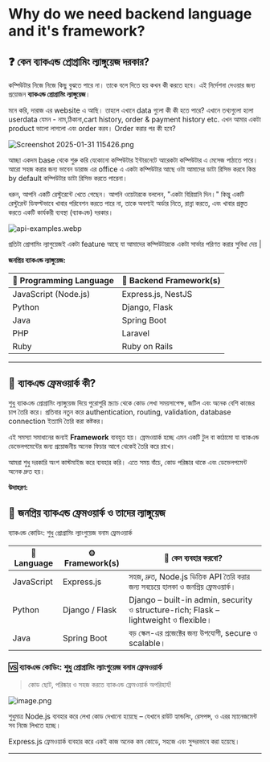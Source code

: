 # Why do we need backend language and it's framework?


## ❓ কেন ব্যাকএন্ড প্রোগ্রামিং ল্যাঙ্গুয়েজ দরকার?

কম্পিউটার নিজে নিজে কিছু বুঝতে পারে না। তাকে বলে দিতে হয় কখন কী করতে হবে। এই নির্দেশনা দেওয়ার জন্য প্রয়োজন **ব্যাকএন্ড প্রোগ্রামিং ল্যাঙ্গুয়েজ**। 

মনে করি, দারাজ এর website এ আছি। তাহলে এখানে data গুলো কী কী হতে পারে? এখানে তথ্যগুলো হলো userdata যেমন - নাম,ঠিকানা,cart history, order & payment history etc. এখন আমার একটা product ভালো লাগলো এবং order  করব। Order করার পর কী হবে?

![Screenshot 2025-01-31 115426.png](../c96ffa53-8685-4119-9ba2-7a30a56087bd.png)

আচ্ছা একদম base থেকে  শুরু করি যেকোনো কম্পিউটার ইন্টারনেটে আরেকটা  কম্পিউটার এ মেসেজ পাঠাতে পারে।আরো সহজ করার জন্য ভাবেন ডারাজ এর office এ একটা কম্পিউটার আছে ওটা আমাদের ডাটা রিসিভ করবে কিন্ত by default কম্পিউটার ডাটা রিসিভ করতে পারেনা। 

ধরুন, আপনি একটি রেস্টুরেন্টে খেতে গেছেন। আপনি ওয়েটারকে বললেন, "একটা বিরিয়ানি দিন।" কিন্তু একটি রেস্টুরেন্ট ডিফল্টভাবে খাবার পরিবেশন করতে পারে না, তাকে অবশ্যই অর্ডার নিতে, রান্না করতে, এবং খাবার প্রস্তুত করতে একটি কার্যকরী ব্যবস্থা (ব্যাকএন্ড) দরকার। 

![api-examples.webp](../api-examples%201.webp)

প্রতিটা প্রোগামিং ল্যাগুয়েজই একটা feature আছে যা আমাদের কম্পিউটারকে একটা সার্ভার পরিণত করার সুবিধা দেয় | 

**জনপ্রিয় ব্যাকএন্ড ল্যাঙ্গুয়েজ:**

| 🧠 Programming Language | 🚀 Backend Framework(s) |
| --- | --- |
| JavaScript (Node.js) | Express.js, NestJS |
| Python | Django, Flask |
| Java | Spring Boot |
| PHP | Laravel |
| Ruby | Ruby on Rails |

---

## 🧱 ব্যাকএন্ড ফ্রেমওয়ার্ক কী?

শুধু ব্যাকএন্ড প্রোগ্রামিং ল্যাঙ্গুয়েজ দিয়ে পুরোপুরি স্ক্র্যাচ থেকে কোড লেখা সময়সাপেক্ষ, জটিল এবং অনেক বেশি কাজের চাপ তৈরি করে। প্রতিবার নতুন করে authentication, routing, validation, database connection ইত্যাদি তৈরি করা কষ্টকর।

এই সমস্যা সমাধানের জন্যই **Framework** ব্যবহৃত হয়। ফ্রেমওয়ার্ক হচ্ছে এমন একটি টুল বা কাঠামো যা ব্যাকএন্ড ডেভেলপমেন্টের জন্য প্রয়োজনীয় অনেক ফিচার আগে থেকেই তৈরি করে রাখে।

আমরা শুধু দরকারি অংশ কাস্টমাইজ করে ব্যবহার করি। এতে সময় বাঁচে, কোড পরিষ্কার থাকে এবং ডেভেলপমেন্ট অনেক দ্রুত হয়।

**উদাহরণ:**

## 🔧 জনপ্রিয় ব্যাকএন্ড ফ্রেমওয়ার্ক ও তাদের ল্যাঙ্গুয়েজ

ব্যাকএন্ড কোডিং: শুধু প্রোগ্রামিং ল্যাংগুয়েজ বনাম ফ্রেমওয়ার্ক

| 🧠 Language | ⚙️ Framework(s) | 🔎 কেন ব্যবহার করবো? |
| --- | --- | --- |
| JavaScript | Express.js | সহজ, দ্রুত, Node.js ভিত্তিক API তৈরি করার জন্য সবচেয়ে হালকা ও জনপ্রিয় ফ্রেমওয়ার্ক। |
| Python | Django / Flask | Django – built-in admin, security ও structure-rich; Flask – lightweight ও flexible। |
| Java | Spring Boot | বড় স্কেল-এর প্রজেক্টের জন্য উপযোগী, secure ও scalable। |

### 🆚 ব্যাকএন্ড কোডিং: শুধু প্রোগ্রামিং ল্যাংগুয়েজ বনাম ফ্রেমওয়ার্ক

> কোড ছোট, পরিষ্কার ও সহজ করতে ব্যাকএন্ড ফ্রেমওয়ার্ক অপরিহার্য!
> 

![image.png](../image.png)

শুধুমাত্র Node.js ব্যবহার করে লেখা কোড দেখানো হয়েছে – যেখানে রাউট হ্যান্ডলিং, রেসপন্স, ও এরর ম্যানেজমেন্ট সব নিজে লিখতে হচ্ছে।

Express.js ফ্রেমওয়ার্ক ব্যবহার করে একই কাজ অনেক কম কোডে, সহজে এবং সুন্দরভাবে করা হয়েছে।

---